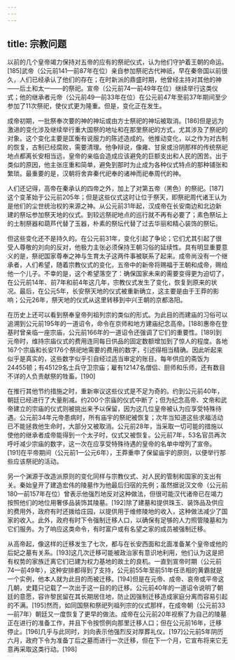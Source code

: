```yaml
---
---
---
```

title: 宗教问题
---



以前的几个皇帝竭力保持对五帝的应有的祭祀仪式，认为他们守护着王朝的命运。[185]武帝（公元前141—前87年在位）亲自参加祭祀古代神祇，早在秦帝国以前很久，人们已经承认了他们的存在；在时新派的鼎盛时期，他曾经主持对其他的神——后土和太一——的祭祀。宣帝（公元前74—前49年在位）继续举行这类仪式；他的继承者元帝（公元前49—前33年在位）在公元前47年至前37年期间至少参加了11次祭祀，使仪式更为隆重。但是，变化正在发生。

成帝初期，一批祭奉次要的神的神坛或由方士祭祀的神坛被取消。[186]但是远为激进的变化涉及继续举行重大国祭的地址和在那里祭祀的方式，尤其涉及了祭祀的对象。这个变化主要是匡衡有说服力的陈述造成的。他推动变化，以之作为对古制的恢复，古制已经腐败，需要清理。他争辩说，像雍、甘泉或汾阴那样的传统祭祀地点都离长安相当远，皇帝的亲临会造成应该避免的巨额支出和人民的困苦。出于类似的原因，他主张庄重和简单，避免到那时为止成为各种仪式特点的那种铺张和繁琐。最重要的是，汉朝将舍弃秦代祀奉的诸神而祀奉周代的神。

人们还记得，高帝在秦承认的四帝之外，加上了对第五帝（黑色）的祭祀。[187]这个变革始于公元前205年；但是这些仪式这时让位于祭天，即祭祀周代诸王认为是他们的尘世统治权的来源之神。从公元前31年起，汉成帝在长安南边和北边新建的祭坛参加祭天地的仪式。到较远祭祀地点的巡行就不再有必要了；素色祭坛上的土制祭器和葫芦代替了玉器，朴素的祭坛代替了过去华丽和精心装饰的祭坛。

但这些变化还不是持久的。在公元前31年，变化引起了争论；它们尤其引起了很受人尊敬的刘向的反对，他极力主张必须保持王朝习俗的延续性。具有明显重要意义的是，祭祀国家尊奉之神与生育太子这两件事被联系了起来。成帝尚没有一个继承者，人们希望，随着宗教仪式的变化，五帝中的新帝将赐福于王朝和成帝，赐给他一个儿子。不幸的是，这个希望落空了：确保国家未来的需要变得更为迫切了，在公元前14年、前7年和前4年这几年，宗教仪式发生了变化，恢复到原来的状况。最后，在公元5年，长安祭天地的仪式被重新确立，这主要是由于王莽的影响；公元26年，祭天地的仪式从这里转移到中兴王朝的京都洛阳。

在历史上还可以看到祭奉皇帝列祖列宗的类似的形式。为此目的而建庙的习俗可以追溯到公元前195年的一道诏令，命令在京师和地方建庙纪念高帝。[188]惠帝在登基时曾亲临一座宗庙，公元前166年的一道诏令还强调了它们的重要性。[189]到元帝时，维持宗庙仪式的费用连同每日供品的固定数额增加到了惊人的程度。各地167个宗庙和长安176个祭祀地需要的费用的数字，引述得相当精确。因此听起来似乎是真实的，这些数字似乎引自经过适当审定的账目。每年供应的斋饭为24455顿；有45129名士兵守卫宗庙；雇有12147名僧侣、厨师和乐师，还有数目不详的人负责献祭的牲畜。[190]

在推行其他节约措施之时，重新审议这些仪式是不足为奇的。约到公元前40年，朝廷已经进行了大量削减。约200个宗庙的仪式中断了；但为纪念高帝、文帝和武帝建立的宗庙的仪式则被挑出来予以保留，因为这几位皇帝被认为应享受特殊待遇。公元前34年元帝患病时，所有庙宇的祭祀被恢复；次年当知道这些求福活动已不能拯救他生命时，大部分又被取消。公元前28年，当采取一切可能的措施以使他的继承者成帝能得到一个太子时，仪式又被恢复。公元前7年，53名官员再次呼吁减少宗庙的数字，这一次在应享受特殊待遇的皇帝的名单中增列了宣帝。[191]在平帝期间（公元前1一公元6年），王莽重申了保留庙宇的原则，以便举行那些应该祭祀的活动。

另一个渊源于改造派原则的变化同样与宗教仪式、对人民的管制和国家的支出有关。秦始皇开了建造宏伟的陵墓作为他最后归宿的先例；虽然据说汉文帝（公元前180—前157年在位）曾表示他强烈地反对这种做法，但很可能汉代诸帝已在竭力按照他们的地位用奢侈品装饰其陵墓。[192]除了建墓和提供珠玉、装饰品及供应的费用外，政府有时还拨给庄园，以提供用于维修陵地的收入，这种做法减少了国家的收入。此外，政府有时下令强制迁移人口，以确保有足够的人力照管陵墓和为它们服务。为了响应这类命令，有时富户或有名望之家的成员被强制迁移。

从高帝起，像这样的迁移发生了七次，都与在长安西面和北面准备某个皇帝或他的后妃之墓有关系。[193]这几次迁移可能被政治家有意识地利用，他们认为这是把有权势的家族迁离它们已建为权力基地的故土的良机。一直到宣帝时期（公元前74—前49年），这种安排都得到了支持，公元前55年至前51年任丞相的黄霸就是一个实例，他本人就为此目的而被迁移。[194]但是在元帝、成帝、哀帝或平帝这几朝，史籍只记载了一次出于这一目的的迁移。公元前40年的一道诏令说明了朝廷的意愿，容许黎民留在其长期居住地，防止因强制迁移造成家庭分离而容易引起的不满。[195]然而，如同国祭和祭祀列祖列宗的仪式那样，在成帝朝（公元前33—前7年）朝廷又一度恢复了更早的做法。成帝在公元前20年视察了为自己的陵墓正在进行的准备工作，并且下令按惯例向那里迁移人口；但在公元前16年，迁移停止。[196]几乎与此同时，刘向表示他强烈反对厚葬礼仪。[197]公元前5年阴历六月，政府下令为准备丁后之墓而进行一次迁移，但在下一个月，它宣布将来它无意再采取这类行动。[198]